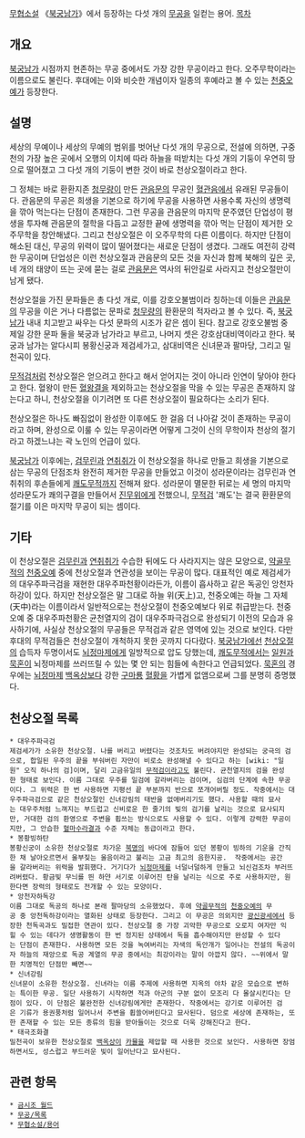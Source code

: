 {{{+1 天上五絶}}}

[[무협소설]] 《[[북궁남가]]》에서 등장하는 다섯 개의 [[무공]]을 일컫는 용어.
[[목차]]
== 개요 ==
[[북궁남가]] 시점까지 현존하는 무공 중에서도 가장 강한 무공이라고 한다. 오주무학이라는 이름으로도 불린다. 후대에는 이와 비슷한 개념이자 일종의 후예라고 볼 수 있는 [[천중오예]]가 등장한다.

== 설명 ==
세상의 무예이나 세상의 무예의 범위를 벗어난 다섯 개의 무공으로, 전설에 의하면, 구중천의 가장 높은 곳에서 오행의 이치에 따라 하늘을 떠받치는 다섯 개의 기둥이 우연히 땅으로 떨어졌고 그 다섯 개의 기둥이 변한 것이 바로 천상오절이라고 한다.

그 정체는 바로 환환지존 [[청무량]]이 만든 [[관음문]]의 무공인 [[혈관음]]에서 유래된 무공들이다. 관음문의 무공은 희생을 기본으로 하기에 무공을 사용하면 사용수록 자신의 생명력을 깎아 먹는다는 단점이 존재한다. 그런 무공을 관음문의 마지막 문주였던 단업성이 평생을 투자해 관음문의 절학을 다듬고 교정한 끝에 생명력을 깎아 먹는 단점이 제거한 오주무학을 창안해냈다. 그리고 천상오절은 이 오주무학의 다른 이름이다. 하지만 단점이 해소된 대신, 무공의 위력이 많이 떨어졌다는 새로운 단점이 생겼다. 그래도 여전히 강력한 무공이며 단업성은 이런 천상오절과 관음문의 모든 것을 자신과 함께 북해의 깊은 곳, 네 개의 태양이 뜨는 곳에 묻는 걸로 [[관음문]]은 역사의 뒤안길로 사라지고 천상오절만이 남게 됐다.

천상오절을 가진 문파들은 총 다섯 개로, 이를 강호오불범이라 칭하는데 이들은 [[관음문]]의 무공을 이은 거나 다름없는 문파로 [[청무량]]의 환환문의 적자라고 볼 수 있다. 즉, [[북궁남가]] 내내 치고받고 싸우는 다섯 문파의 시조가 같은 셈이 된다. 참고로 강호오불범 중 제일 강한 문파 둘을 북궁과 남가라고 부르고, 나머지 셋은 강호삼대비역이라고 한다. 북궁과 남가는 알다시피 봉황신궁과 제검세가고, 삼대비역은 신녀문과 팔마당, 그리고 밀천곡이 있다.

[[무적검]]처럼 천상오절은 얻으려고 한다고 해서 얻어지는 것이 아니라 인연이 닿아야 한다고 한다. 혈왕이 만든 [[혈왕결]]을 제외하고는 천상오절을 막을 수 있는 무공은 존재하지 않는다고 하니, 천상오절을 이기려면 또 다른 천상오절이 필요하다는 소리가 된다.

천상오절은 하나도 빠짐없이 완성한 이후에도 한 걸음 더 나아갈 것이 존재하는 무공이라고 하며, 완성으로 이룰 수 있는 무공이라면 어떻게 그것이 신의 무학이자 천상의 절기라고 하겠느냐는 곽 노인의 언급이 있다.

[[북궁남가]] 이후에는, [[검무린]]과 [[연취취]]가 이 천상오절을 하나로 만들고 희생을 기본으로 삼는 무공의 단점조차 완전히 제거한 무공을 만들었고 이것이 성라문이라는 검무린과 연취취의 후손들에게 [[쾌도무적]]까지 전해져 왔다. 성라문이 멸문한 뒤로는 세 명의 마지막 성라문도가 쾌의구결을 만들어서 [[진무위]]에게 전했으니, [[무적검]] '쾌도'는 결국 환환문의 절기를 이은 마지막 무공이 되는 셈이다.

== 기타 ==
이 천상오절은 [[검무린]]과 [[연취취]]가 수습한 뒤에도 다 사라지지는 않은 모양으로, [[약골무적]]의 [[천중오예]] 중에 천상오절과 연관성을 보이는 무공이 많다. 대표적인 예로 제검세가의 대우주파극검을 재현한 대우주파천황이라든가, 이름이 흡사하고 같은 독공인 앙천자하강이 있다. 하지만 천상오절은 말 그대로 하늘 위(天上)고, 천중오예는 하늘 그 자체(天中)라는 이름이라서 일반적으로는 천상오절이 천중오예보다 위로 취급받는다.
천중오예 중 대우주파천황은 균천열지의 검이 대우주파극검으로 완성되기 이전의 모습과 유사하기에, 사실상 천상오절의 무공들은 무적검과 같은 영역에 있는 것으로 보인다. 다만 후대의 무적검들은 천상오절이 개척하지 못한 곳까지 다다랐다.
[[북궁남가]]에선 [[천상오절]]의 습득자 두명이서도 [[뇌정마제]]에게 일방적으로 압도 당했는데, [[쾌도무적]]에서는 [[일원]]과 [[묵혼]]이 뇌정마제를 쓰러뜨릴 수 있는 몇 안 되는 힘들에 속한다고 언급되었다. [[묵혼]]의 경우에는 [[뇌정마제]] [[백옥상]]보다 강한 [[구마룡]] [[혈황]]을 가볍게 없앰으로써 그를 분명히 증명했다.
== 천상오절 목록 ==
 * 대우주파극검 
 제검세가가 소유한 천상오절. 나를 버리고 버렸다는 것조차도 버려야지만 완성되는 궁극의 검으로, 합일된 우주의 끝을 부숴버린 자만이 비로소 완성해낼 수 있다고 하는 [wiki: "일원" 오직 하나의 검]이며, 달리 고금유일의 [[무적검]]이라고도 불린다. 균천열지의 검을 완성한 형태로 보인다. 이름 그대로 우주를 일검에 갈라버리는 검이며, 심검의 단계에 속한 무공이다. 그 위력은 한 번 사용하면 지평선 끝 부분까지 반으로 쪼개어버릴 정도. 작중에서는 대우주파극검으로 같은 천상오절인 신녀강림의 태반을 없애버리기도 했다. 사용할 때의 묘사는 대우주처럼 느껴지는 부드럽고 신비로운 한 줄기의 빛의 검기를 날리는 것으로 묘사되지만, 거대한 검의 환영으로 주변을 휩쓰는 방식으로도 사용할 수 있다. 이렇게 강력한 무공이지만, 그 안습한 [[혈마수라결]]과 수준 자체는 동급이라고 한다. 
 * 봉황빙하탄 
 봉황신궁이 소유한 천상오절로 차가운 [[북명]]의 바다에 잠들어 있던 봉황이 빙하의 기운을 간직한 채 날아오르면서 울부짖는 울음이라고 불리는 고금 최고의 음한지공.  작중에서는 공간을 갈라버리는 위력을 발휘했다. 거기다가 [[뇌정마제]]를 너덜너덜하게 만들고 뇌신검조차 부러뜨려버렸다. 황금빛 무늬를 띈 하얀 서기로 이루어진 탄을 날리는 식으로 주로 사용하지만, 원한다면 장력의 형태로도 전개할 수 있는 모양이다.
 * 앙천자하독강 
 이름 그대로 독공의 하나로 본래 팔마당의 소유했었다. 후에 [[약골무적]]의 [[천중오예]]의 무공 중 앙천독하강이라는 열화된 상태로 등장한다. 그리고 이 무공은 의외지만 [[광신광세]]에서 등장한 천독곡과도 밀접한 연관이 있다. 천상오절 중 가장 괴악한 무공으로 오로지 여자만 익힐 수 있는 데다가 생명활동이 한 번 정지된 상태에서 독을 흡수해야지만 완성할 수 있다는 단점이 존재한다. 사용하면 모든 것을 녹여버리는 자색의 독안개가 일어나는 전설의 독공이자 하늘의 재앙으로 독공 계열의 무공 중에서는 최강이라는 말이 아깝지 않다. ~~위에서 말한 치명적인 단점만 빼면~~
 * 신녀강림
 신녀문이 소유한 천상오절. 신녀라는 이름 주제에 사용하면 지옥의 야차 같은 모습으로 변하는 특이한 무공. 일단 사용하기 시작하면 적과 아군의 구분 없이 모조리 다 몰살시킨다는 단점이 있다. 이 단점은 불완전한 신녀강림에게만 존재한다. 작중에서는 강기로 이루어진 검은 기류가 용권풍처럼 일어나서 주변을 휩쓸어버린다고 묘사된다. 덤으로 세상에 존재하는, 또한 존재할 수 있는 모든 종류의 힘을 받아들이는 것으로 더욱 강해진다고 한다.
 * 태극조화결
 밀천곡이 보유한 천상오절로 [[백옥상]]이 [[카뮬]]을 제압할 때 사용한 것으로 보인다. 사용하면 장엄하면서도, 성스럽고 부드러운 빛이 일어난다고 묘사된다.
== 관련 항목 ==
 * [[금시조 월드]]
 * [[무공/목록]]
 * [[무협소설/용어]]
